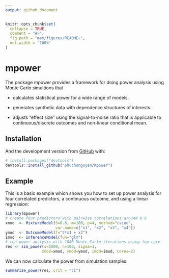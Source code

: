 ```yaml
---
output: github_document
---
```


<!-- README.md is generated from README.Rmd. Please edit that file -->

```r
knitr::opts_chunk$set(
  collapse = TRUE,
  comment = "#>",
  fig.path = "man/figures/README-",
  out.width = "100%"
)
```

# mpower

<!-- badges: start -->
<!-- badges: end -->

The package mpower provides a framework for doing power analysis using Monte Carlo simultions that

  - calculates statistical power for a wide range of models.
    
  - generates synthetic data with dependence structures of interests.
    
  - adjusts "effect size" using the signal-to-noise ratio that is applicable to continuous/discrete outcomes and non-linear conditional mean.

## Installation

And the development version from [GitHub](https://github.com/) with:

``` r
# install.packages("devtools")
devtools::install_github("phuchonguyen/mpower")
```
## Example

This is a basic example which shows you how to set up power analysis for four correlated predictors, a continuous outcome, and using a linear regression:

```r
library(mpower)
# create four predictors with pairwise correlations around 0.6
xmod  <- MixtureModel(S=0.6, m=100, p=4, method="cvine",
                      var.name=c("x1", "x2", "x3", "x4"))
ymod  <- OutcomeModel(f="2*x1 + x2")
imod  <- InferenceModel(fun="glm")
# run power analysis with 1000 Monte Carlo iterations using two core
res <- sim_power(s=1000, n=100, sigma=1,
                xmod=xmod, ymod=ymod, imod=imod, cores=2)
```

We can now calculate the power from simulation samples:

```r
summarize_power(res, crit = "ci")
```
